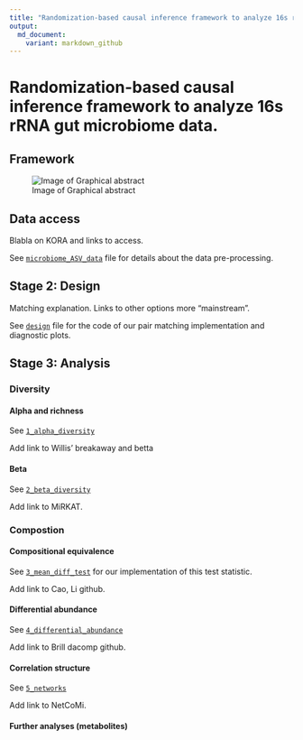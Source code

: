 ```yaml
---
title: "Randomization-based causal inference framework to analyze 16s rRNA gut microbiome data."
output:
  md_document:
    variant: markdown_github
---
```


# Randomization-based causal inference framework to analyze 16s rRNA gut microbiome data.

## Framework

![Image of Graphical abstract](misc/Fig1_graphical_abstract.png)

## Data access

Blabla on KORA and links to access.

See [`microbiome_ASV_data`](microbiome_ASV_data) file for details about the data pre-processing.

## Stage 2: Design

Matching explanation. Links to other options more "mainstream".

See [`design`](design) file for the code of our pair matching implementation and diagnostic plots.

## Stage 3: Analysis

### Diversity

#### Alpha and richness

See [`1_alpha_diversity`](1_alpha_diversity)

Add link to Willis' breakaway and betta

#### Beta

See [`2_beta_diversity`](2_beta_diversity)

Add link to MiRKAT.

### Compostion

#### Compositional equivalence

See [`3_mean_diff_test`](3_mean_diff_test) for our implementation of this test statistic.

Add link to Cao, Li github.

#### Differential abundance

See [`4_differential_abundance`](4_differential_abundance)

Add link to Brill dacomp github.

#### Correlation structure

See [`5_networks`](5_networks)

Add link to NetCoMi.

#### Further analyses (metabolites)

